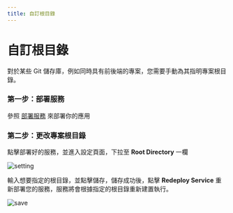```yaml
---
title: 自訂根目錄
---
```



<Head>
  <meta name="zeabur:image:title" content="自訂根目錄" />
  <meta name="zeabur:image:subtitle" content="根據指定的根目錄重新建置執行" />
</Head>

# 自訂根目錄

對於某些 Git 儲存庫，例如同時具有前後端的專案，您需要手動為其指明專案根目錄。

### 第一步：部署服務

參照 [部署服務](/zh-TW/get-started) 來部署你的應用

### 第二步：更改專案根目錄

點擊部署好的服務，並進入設定頁面，下拉至 **Root Directory** 一欄

![setting](/deploy/root-directory/setting.png)

輸入想要指定的根目錄，並點擊儲存，儲存成功後，點擊 **Redeploy Service** 重新部署您的服務，服務將會根據指定的根目錄重新建置執行。

![save](/deploy/root-directory/save.png)
